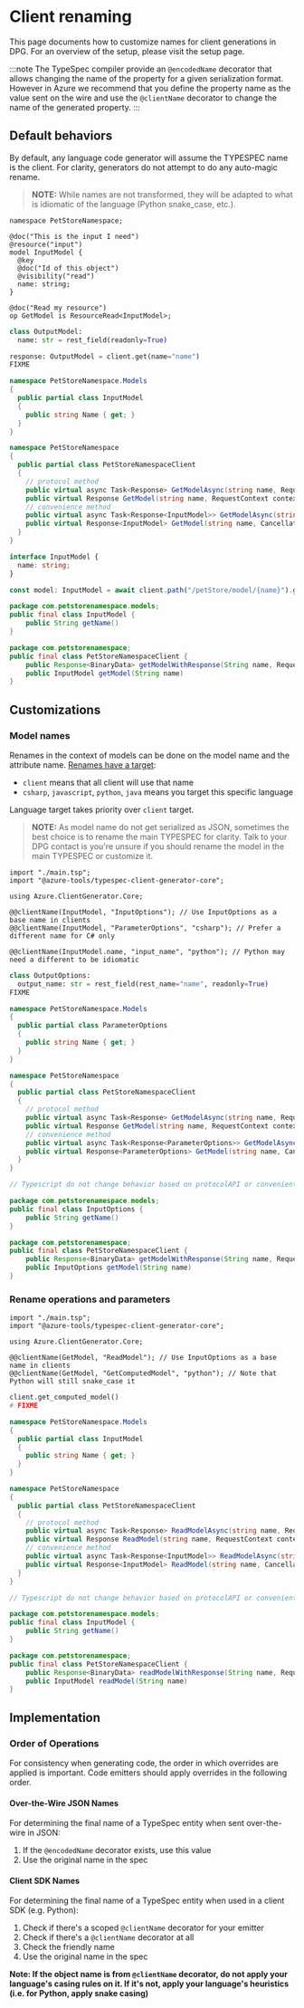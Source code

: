 
# Client renaming

This page documents how to customize names for client generations in DPG. For an overview of the setup, please visit the setup page.

:::note
The TypeSpec compiler provide an `@encodedName` decorator that allows changing the name of the property for a given serialization format.
However in Azure we recommend that you define the property name as the value sent on the wire and use the `@clientName` decorator to change the name of the generated property.
:::

## Default behaviors

By default, any language code generator will assume the TYPESPEC name is the client. For clarity, generators do not attempt to do any auto-magic rename.

> **NOTE:** While names are not transformed, they will be adapted to what is idiomatic of the language (Python snake_case, etc.).

<Tabs>
<TabItem value="typespec" label="TypeSpec" default>

```typespec
namespace PetStoreNamespace;

@doc("This is the input I need")
@resource("input")
model InputModel {
  @key
  @doc("Id of this object")
  @visibility("read")
  name: string;
}

@doc("Read my resource")
op GetModel is ResourceRead<InputModel>;
```

</TabItem>

<TabItem value="python" label="Python">

```python
class OutputModel:
  name: str = rest_field(readonly=True)

response: OutputModel = client.get(name="name")
FIXME
```

</TabItem>
<TabItem value="csharp" label="CSharp" >

```csharp
namespace PetStoreNamespace.Models
{
  public partial class InputModel
  {
    public string Name { get; }
  }
}

namespace PetStoreNamespace
{
  public partial class PetStoreNamespaceClient
  {
    // protocol method
    public virtual async Task<Response> GetModelAsync(string name, RequestContext context) {}
    public virtual Response GetModel(string name, RequestContext context) {}
    // convenience method
    public virtual async Task<Response<InputModel>> GetModelAsync(string name, CancellationToken cancellationToken = default) {}
    public virtual Response<InputModel> GetModel(string name, CancellationToken cancellationToken = default) {}
  }
}
```

</TabItem>
<TabItem value="typescript" label="Typescript" >

```typescript
interface InputModel {
  name: string;
}

const model: InputModel = await client.path("/petStore/model/{name}").get();
```

</TabItem>
<TabItem value="java" label="Java" >

```java
package com.petstorenamespace.models;
public final class InputModel {
    public String getName()
}

package com.petstorenamespace;
public final class PetStoreNamespaceClient {
    public Response<BinaryData> getModelWithResponse(String name, RequestOptions requestOptions)
    public InputModel getModel(String name)
}
```

</TabItem>
</Tabs>

## Customizations

### Model names

Renames in the context of models can be done on the model name and the attribute name. [Renames have a target](https://microsoft.github.io/typespec/standard-library/projected-names#known-targets):

- `client` means that all client will use that name
- `csharp`, `javascript`, `python`, `java` means you target this specific language

Language target takes priority over `client` target.

> **NOTE:** As model name do not get serialized as JSON, sometimes the best choice is to rename the main TYPESPEC for clarity. Talk to your DPG contact is you're unsure
> if you should rename the model in the main TYPESPEC or customize it.

<Tabs>
<TabItem value="typespec" label="TypeSpec" default>

```typespec
import "./main.tsp";
import "@azure-tools/typespec-client-generator-core";

using Azure.ClientGenerator.Core;

@@clientName(InputModel, "InputOptions"); // Use InputOptions as a base name in clients
@@clientName(InputModel, "ParameterOptions", "csharp"); // Prefer a different name for C# only

@@clientName(InputModel.name, "input_name", "python"); // Python may need a different to be idiomatic
```

</TabItem>
<TabItem value="python" label="Python">

```python
class OutputOptions:
  output_name: str = rest_field(rest_name="name", readonly=True)
FIXME
```

</TabItem>
<TabItem value="csharp" label="CSharp" >

```c#
namespace PetStoreNamespace.Models
{
  public partial class ParameterOptions
  {
    public string Name { get; }
  }
}

namespace PetStoreNamespace
{
  public partial class PetStoreNamespaceClient
  {
    // protocol method
    public virtual async Task<Response> GetModelAsync(string name, RequestContext context) {}
    public virtual Response GetModel(string name, RequestContext context) {}
    // convenience method
    public virtual async Task<Response<ParameterOptions>> GetModelAsync(string name, CancellationToken cancellationToken = default) {}
    public virtual Response<ParameterOptions> GetModel(string name, CancellationToken cancellationToken = default) {}
  }
}
```

</TabItem>
<TabItem value="typescript" label="Typescript" >

```typescript
// Typescript do not change behavior based on protocolAPI or convenientAPI
```

</TabItem>
<TabItem value="java" label="Java" >

```java
package com.petstorenamespace.models;
public final class InputOptions {
    public String getName()
}

package com.petstorenamespace;
public final class PetStoreNamespaceClient {
    public Response<BinaryData> getModelWithResponse(String name, RequestOptions requestOptions)
    public InputOptions getModel(String name)
}
```

</TabItem>
</Tabs>

### Rename operations and parameters

<Tabs>
<TabItem value="typespec" label="TypeSpec" default>

```typespec
import "./main.tsp";
import "@azure-tools/typespec-client-generator-core";

using Azure.ClientGenerator.Core;

@@clientName(GetModel, "ReadModel"); // Use InputOptions as a base name in clients
@@clientName(GetModel, "GetComputedModel", "python"); // Note that Python will still snake_case it
```

</TabItem>
<TabItem value="python" label="Python">

```python
client.get_computed_model()
# FIXME
```

</TabItem>
<TabItem value="csharp" label="CSharp" >

```csharp
namespace PetStoreNamespace.Models
{
  public partial class InputModel
  {
    public string Name { get; }
  }
}

namespace PetStoreNamespace
{
  public partial class PetStoreNamespaceClient
  {
    // protocol method
    public virtual async Task<Response> ReadModelAsync(string name, RequestContext context) {}
    public virtual Response ReadModel(string name, RequestContext context) {}
    // convenience method
    public virtual async Task<Response<InputModel>> ReadModelAsync(string name, CancellationToken cancellationToken = default) {}
    public virtual Response<InputModel> ReadModel(string name, CancellationToken cancellationToken = default) {}
  }
}
```

</TabItem>
<TabItem value="typescript" label="Typescript" >

```typescript
// Typescript do not change behavior based on protocolAPI or convenientAPI
```

</TabItem>
<TabItem value="java" label="Java" >

```java
package com.petstorenamespace.models;
public final class InputModel {
    public String getName()
}

package com.petstorenamespace;
public final class PetStoreNamespaceClient {
    public Response<BinaryData> readModelWithResponse(String name, RequestOptions requestOptions)
    public InputModel readModel(String name)
}
```

</TabItem>
</Tabs>

## Implementation

### Order of Operations

For consistency when generating code, the order in which overrides are applied is important. Code emitters should apply overrides in the following order.

#### Over-the-Wire JSON Names

For determining the final name of a TypeSpec entity when sent over-the-wire in JSON:

1. If the `@encodedName` decorator exists, use this value
2. Use the original name in the spec

#### Client SDK Names

For determining the final name of a TypeSpec entity when used in a client SDK (e.g. Python):

1. Check if there's a scoped `@clientName` decorator for your emitter
2. Check if there's a `@clientName` decorator at all
3. Check the friendly name
4. Use the original name in the spec

**Note: If the object name is from `@clientName` decorator, do not apply your language's casing rules on it. If it's not, apply your language's heuristics (i.e. for Python, apply snake casing)**
